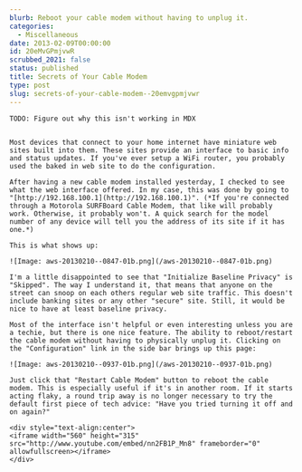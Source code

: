 ```yaml
---
blurb: Reboot your cable modem without having to unplug it.
categories:
  - Miscellaneous
date: 2013-02-09T00:00:00
id: 20eMvGPmjvwR
scrubbed_2021: false
status: published
title: Secrets of Your Cable Modem
type: post
slug: secrets-of-your-cable-modem--20emvgpmjvwr
---
```


```
TODO: Figure out why this isn't working in MDX


Most devices that connect to your home internet have miniature web sites built into them. These sites provide an interface to basic info and status updates. If you've ever setup a WiFi router, you probably used the baked in web site to do the configuration. 

After having a new cable modem installed yesterday, I checked to see what the web interface offered. In my case, this was done by going to "[http://192.168.100.1](http://192.168.100.1)". (*If you're connected through a Motorola SURFBoard Cable Modem, that like will probably work. Otherwise, it probably won't. A quick search for the model number of any device will tell you the address of its site if it has one.*)

This is what shows up:

![Image: aws-20130210--0847-01b.png](/aws-20130210--0847-01b.png)

I'm a little disappointed to see that "Initialize Baseline Privacy" is "Skipped". The way I understand it, that means that anyone on the street can snoop on each others regular web site traffic. This doesn't include banking sites or any other "secure" site. Still, it would be nice to have at least baseline privacy.

Most of the interface isn't helpful or even interesting unless you are a techie, but there is one nice feature. The ability to reboot/restart the cable modem without having to physically unplug it. Clicking on the "Configuration" link in the side bar brings up this page:

![Image: aws-20130210--0937-01b.png](/aws-20130210--0937-01b.png)

Just click that "Restart Cable Modem" button to reboot the cable modem. This is especially useful if it's in another room. If it starts acting flaky, a round trip away is no longer necessary to try the default first piece of tech advice: "Have you tried turning it off and on again?"

<div style="text-align:center">
<iframe width="560" height="315" src="http://www.youtube.com/embed/nn2FB1P_Mn8" frameborder="0" allowfullscreen></iframe>
</div>
```